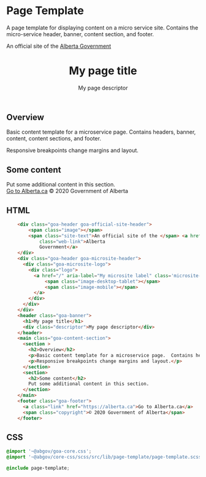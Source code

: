 
<Meta title="Component Library/Page Layout/Template" />

# Page Template

A page template for displaying content on a micro service site.  Contains the micro-service header, banner, content section, and footer.

<Canvas>
  <Story name="Microservice content" height={800} parameters={
    {
    }
  }>
    <div class="goa-header goa-official-site-header">
      <span class="image"></span>
      <span class="site-text">An official site of the </span> <a href='https://www.alberta.ca/index.aspx'
          class="web-link">Alberta
          Government</a>
    </div>
    <div class="goa-header goa-microsite-header">
      <div class="goa-microsite-logo">
        <div class="logo">
          <a href="/" aria-label="My microsite label" class='microsite-link'>
              <span class="image-desktop-tablet"></span>
              <span class="image-mobile"></span>
          </a>
        </div>
      </div>
    </div>
    <header class="goa-banner">
      <h1>My page title</h1>
      <div class="descriptor">My page descriptor</div>
    </header>
    <main class="goa-content-section">
      <section >       
        <h2>Overview</h2>
        <p>Basic content template for a microservice page.  Contains headers, banner, content, content sections, and footer.</p>
        <p>Responsive breakpoints change margins and layout.</p>  
      </section>
      <section>
        <h2>Some content</h2>
        Put some additional content in this section.
      </section>
    </main>
    <footer class="goa-footer">
      <a class="link" href="https://alberta.ca">Go to Alberta.ca</a>
      <span class="copyright">© 2020 Government of Alberta</span>
    </footer>
  </Story>
</Canvas>


## HTML

```html
    <div class="goa-header goa-official-site-header">
        <span class="image"></span>
        <span class="site-text">An official site of the </span> <a href='https://www.alberta.ca/index.aspx'
            class="web-link">Alberta
            Government</a>
    </div>
    <div class="goa-header goa-microsite-header">
      <div class="goa-microsite-logo">
        <div class="logo">
          <a href="/" aria-label="My microsite label" class='microsite-link'>
              <span class="image-desktop-tablet"></span>
              <span class="image-mobile"></span>
          </a>
        </div>
      </div>
    </div>
    <header class="goa-banner">
      <h1>My page title</h1>
      <div class="descriptor">My page descriptor</div>
    </header>
    <main class="goa-content-section">
      <section >       
        <h2>Overview</h2>
        <p>Basic content template for a microservice page.  Contains headers, banner, content, content sections, and footer.</p>
        <p>Responsive breakpoints change margins and layout.</p>  
      </section>
      <section>
        <h2>Some content</h2>
        Put some additional content in this section.
      </section>
    </main>
    <footer class="goa-footer">
      <a class="link" href="https://alberta.ca">Go to Alberta.ca</a>
      <span class="copyright">© 2020 Government of Alberta</span>
    </footer>
```

## CSS

```css
@import '~@abgov/goa-core.css';
@import '~@abgov/core-css/scss/src/lib/page-template/page-template.scss';

@include page-template;
```
